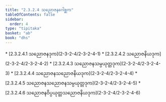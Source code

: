 ```yaml
---
title: "2.3.2.4 သညောဇနဂေါစ္ဆက"
tableOfContents: false
sidebar:
  order: 4
type: "tipitaka"
basket: "ab"
book: "dhs"
---
```



<DynamicBreadcrumb />



<TableOfContents book="dhs" section="2.3.2.4">
* [2.3.2.4.1 သညောဇနဒုက](2-3-2-4/2-3-2-4-1)
* [2.3.2.4.2 သညောဇနိယဒုက](2-3-2-4/2-3-2-4-2)
* [2.3.2.4.3 သညောဇနသမ္ပယုတ္တဒုက](2-3-2-4/2-3-2-4-3)
* [2.3.2.4.4 သညောဇနသညောဇနိယဒုက](2-3-2-4/2-3-2-4-4)
* [2.3.2.4.5 သညောဇနသညောဇနသမ္ပယုတ္တဒုက](2-3-2-4/2-3-2-4-5)
* [2.3.2.4.6 သညောဇနဝိပ္ပယုတ္တသညောဇနိယဒုက](2-3-2-4/2-3-2-4-6)
</TableOfContents>